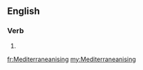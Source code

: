 ==English==

===Verb===
{{head|en|present participle}}

# {{present participle of|Mediterraneanise|lang=en|nocat=1}}

[[fr:Mediterraneanising]]
[[my:Mediterraneanising]]